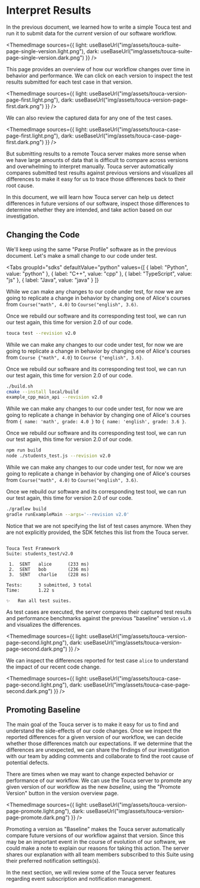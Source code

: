 
# Interpret Results

In the previous document, we learned how to write a simple Touca test and run it
to submit data for the _current_ version of our software workflow.

<ThemedImage
  sources={{
    light: useBaseUrl("img/assets/touca-suite-page-single-version.light.png"),
    dark: useBaseUrl("img/assets/touca-suite-page-single-version.dark.png")
  }}
/>

This page provides an overview of how our workflow changes over time in behavior
and performance. We can click on each version to inspect the test results
submitted for each test case in that version.

<ThemedImage
  sources={{
    light: useBaseUrl("img/assets/touca-version-page-first.light.png"),
    dark: useBaseUrl("img/assets/touca-version-page-first.dark.png")
  }}
/>

We can also review the captured data for any one of the test cases.

<ThemedImage
  sources={{
    light: useBaseUrl("img/assets/touca-case-page-first.light.png"),
    dark: useBaseUrl("img/assets/touca-case-page-first.dark.png")
  }}
/>

But submitting results to a remote Touca server makes more sense when we have
large amounts of data that is difficult to compare across versions and
overwhelming to interpret manually. Touca server automatically compares
submitted test results against previous versions and visualizes all differences
to make it easy for us to trace those differences back to their root cause.

In this document, we will learn how Touca server can help us detect differences
in future versions of our software, inspect those differences to determine
whether they are intended, and take action based on our investigation.

## Changing the Code

We'll keep using the same "Parse Profile" software as in the previous document.
Let's make a small change to our code under test.

<Tabs
  groupId="sdks"
  defaultValue="python"
  values={[
    { label: "Python", value: "python" },
    { label: "C++", value: "cpp" },
    { label: "TypeScript", value: "js" },
    { label: "Java", value: "java" }
  ]}
>
  <TabItem value="python">

While we can make any changes to our code under test, for now we are going to
replicate a change in behavior by changing one of Alice's courses from
`Course("math", 4.0)` to `Course("english", 3.6)`.

Once we rebuild our software and its corresponding test tool, we can run our
test again, this time for version 2.0 of our code.

```bash
touca test --revision v2.0
```

  </TabItem>
  <TabItem value="cpp">

While we can make any changes to our code under test, for now we are going to
replicate a change in behavior by changing one of Alice's courses from
`Course {"math", 4.0}` to `Course {"english", 3.6}`.

Once we rebuild our software and its corresponding test tool, we can run our
test again, this time for version 2.0 of our code.

```bash
./build.sh
cmake --install local/build
example_cpp_main_api --revision v2.0
```

  </TabItem>
  <TabItem value="js">

While we can make any changes to our code under test, for now we are going to
replicate a change in behavior by changing one of Alice's courses from
`{ name: 'math', grade: 4.0 }` to `{ name: 'english', grade: 3.6 }`.

Once we rebuild our software and its corresponding test tool, we can run our
test again, this time for version 2.0 of our code.

```bash
npm run build
node ./students_test.js --revision v2.0
```

  </TabItem>
  <TabItem value="java">

While we can make any changes to our code under test, for now we are going to
replicate a change in behavior by changing one of Alice's courses from
`Course("math", 4.0)` to `Course("english", 3.6)`.

Once we rebuild our software and its corresponding test tool, we can run our
test again, this time for version 2.0 of our code.

```bash
./gradlew build
gradle runExampleMain --args='--revision v2.0'
```

  </TabItem>
</Tabs>

Notice that we are not specifying the list of test cases anymore. When they are
not explicitly provided, the SDK fetches this list from the Touca server.

```text

Touca Test Framework
Suite: students_test/v2.0

 1.  SENT   alice      (233 ms)
 2.  SENT   bob        (236 ms)
 3.  SENT   charlie    (228 ms)

Tests:      3 submitted, 3 total
Time:       1.22 s

✨   Ran all test suites.

```

As test cases are executed, the server compares their captured test results and
performance benchmarks against the previous "baseline" version `v1.0` and
visualizes the differences.

<ThemedImage
  sources={{
    light: useBaseUrl("img/assets/touca-version-page-second.light.png"),
    dark: useBaseUrl("img/assets/touca-version-page-second.dark.png")
  }}
/>

We can inspect the differences reported for test case `alice` to understand the
impact of our recent code change.

<ThemedImage
  sources={{
    light: useBaseUrl("img/assets/touca-case-page-second.light.png"),
    dark: useBaseUrl("img/assets/touca-case-page-second.dark.png")
  }}
/>

## Promoting Baseline

The main goal of the Touca server is to make it easy for us to find and
understand the side-effects of our code changes. Once we inspect the reported
differences for a given version of our workflow, we can decide whether those
differences match our expectations. If we determine that the differences are
unexpected, we can share the findings of our investigation with our team by
adding comments and collaborate to find the root cause of potential defects.

There are times when we may want to change expected behavior or performance of
our workflow. We can use the Touca server to promote any given version of our
workflow as the new _baseline_, using the "Promote Version" button in the
version overview page.

<ThemedImage
  sources={{
    light: useBaseUrl("img/assets/touca-version-page-promote.light.png"),
    dark: useBaseUrl("img/assets/touca-version-page-promote.dark.png")
  }}
/>

Promoting a version as "Baseline" makes the Touca server automatically compare
future versions of our workflow against that version. Since this may be an
important event in the course of evolution of our software, we could make a note
to explain our reasons for taking this action. The server shares our explanation
with all team members subscribed to this Suite using their preferred
notification settings(s).

In the next section, we will review some of the Touca server features regarding
event subscription and notification management.
